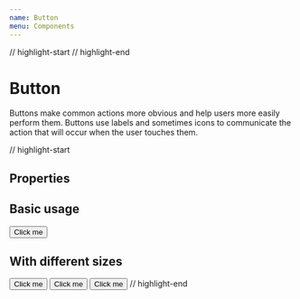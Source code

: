 ```yaml
---
name: Button
menu: Components
---
```


// highlight-start
// highlight-end

# Button

Buttons make common actions more obvious and help users more easily perform them. Buttons use labels and sometimes icons to communicate the action that will occur when the user touches them.

// highlight-start

## Properties

<Props of={Button} />

## Basic usage

<Playground>
  <Button>Click me</Button>
</Playground>

## With different sizes

<Playground>
  <Button scale="small">Click me</Button>
  <Button scale="normal">Click me</Button>
  <Button scale="big">Click me</Button>
</Playground>
// highlight-end